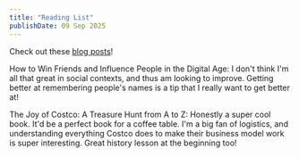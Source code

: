 ```yaml
---
title: "Reading List"
publishDate: 09 Sep 2025
---
```


Check out these [blog posts](/tags/books/)!

How to Win Friends and Influence People in the Digital Age:
I don't think I'm all that great in social contexts, and thus am looking to improve. Getting better at remembering people's names is a tip that I really want to get better at!

The Joy of Costco: A Treasure Hunt from A to Z:
Honestly a super cool book. It'd be a perfect book for a coffee table. I'm a big fan of logistics, and understanding everything Costco does to make their business model work is super interesting. Great history lesson at the beginning too!
